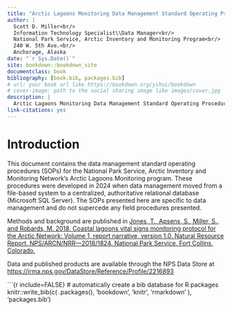 ```yaml
---
title: "Arctic Lagoons Monitoring Data Management Standard Operating Procedures [DRAFT]"
author: |
  Scott D. Miller<br/>
  Information Technology Specialist\\Data Manager<br/>
  National Park Service, Arctic Inventory and Monitoring Program<br/>
  240 W. 5th Ave.<br/>
  Anchorage, Alaska
date: "`r Sys.Date()`"
site: bookdown::bookdown_site
documentclass: book
bibliography: [book.bib, packages.bib]
# url: your book url like https://bookdown.org/yihui/bookdown
# cover-image: path to the social sharing image like images/cover.jpg
description: |
  Arctic Lagoons Monitoring Data Management Standard Operating Procedures
link-citations: yes
---
```


# Introduction

This document contains the data management standard operating procedures (SOPs) for the National Park Service, Arctic Inventory and Monitoring Network's Arctic Lagoons Monitoring program. These procedures were developed in 2024 when data management moved from a file-based system to a centralized, authoritative relational database (Microsoft SQL Server). The SOPs presented here are specific to data management and do not supercede any field procedures presented.

Methods and background are published in [Jones, T., Apsens, S., Miller, S., and Robards, M. 2018. Coastal lagoons vital signs monitoring protocol for the Arctic Network: Volume 1, report narrative, version 1.0. Natural Resource Report. NPS/ARCN/NRR—2018/1824. National Park Service. Fort Collins, Colorado.](https://irma.nps.gov/DataStore/Reference/Profile/2257596)

Data and published products are available through the NPS Data Store at <https://irma.nps.gov/DataStore/Reference/Profile/2216893>

\`\`\`{r include=FALSE} \# automatically create a bib database for R packages knitr::write_bib(c( .packages(), 'bookdown', 'knitr', 'rmarkdown' ), 'packages.bib')
